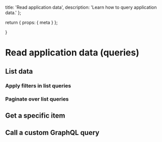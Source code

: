   title: 'Read application data',
  description:
    'Learn how to query application data.'
};

  return {
    props: {
      meta
    }
  };

}

# Read application data (queries)

## List data
### Apply filters in list queries
### Paginate over list queries
## Get a specific item
## Call a custom GraphQL query
